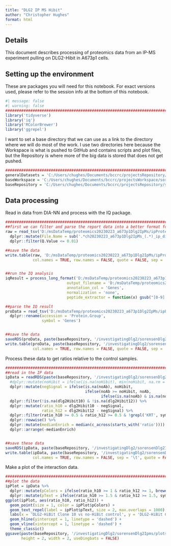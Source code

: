 ```yaml
---
title: "DLG2 IP MS Hibit"
author: "Christopher Hughes"
format: html
---
```


## Details

This document describes processing of proteomics data from an IP-MS experiment pulling on DLG2-Hibit in A673p1 cells.

## Setting up the environment

These are packages you will need for this notebook. For exact versions used, please refer to the session info at the bottom of this notebook.

```r
#| message: false
#| warning: false
##########################################################################################
library('tidyverse')
library('iq')
library('RColorBrewer')
library('ggrepel')
```

I want to set a base directory that we can use as a link to the directory where we will do most of the work. I use two directories here because the Workspace is what is pushed to GitHub and contains scripts and plot files, but the Repository is where more of the big data is stored that does not get pushed.

```r
##########################################################################################
generalDatasets = 'C:/Users/chughes/Documents/bccrc/projectsRepository/generalDatasets'
baseWorkspace = 'C:/Users/chughes/Documents/bccrc/projectsWorkspace/sorensenLab/relatedToEwsCrisprManuscript'
baseRepository = 'C:/Users/chughes/Documents/bccrc/projectsRepository/sorensenLab/relatedToEwsCrisprManuscript'
```

## Data processing

Read in data from DIA-NN and process with the IQ package.

```r
##########################################################################################
##first we can filter and parse the report data into a better format for IQ
raw = read_tsv('D:/msDataTemp/proteomics20230223_a673p1Dlg2IpMs/ipProteome/report.tsv', show_col_types = FALSE) %>%
  dplyr::mutate(File.Name = sub('.*ch20230223_a673p1Dlg2IpMs_(.*)_ip_dia_[123]\\.mzML', '\\1', File.Name)) %>%
  dplyr::filter(Q.Value <= 0.01)

##save the data
write.table(raw, 'D:/msDataTemp/proteomics20230223_a673p1Dlg2IpMs/ipProteome/report-parsed.tsv', 
            col.names = TRUE, row.names = FALSE, quote = FALSE, sep = '\t')


##run the IQ analysis
iqResult = process_long_format('D:/msDataTemp/proteomics20230223_a673p1Dlg2IpMs/ipProteome/report-parsed.tsv', 
                           output_filename = 'D:/msDataTemp/proteomics20230223_a673p1Dlg2IpMs/ipProteome/report-pgFromIq.tsv',
                           annotation_col = 'Genes',
                           normalization = 'none',
                           peptide_extractor = function(x) gsub("[0-9].*$", "", x))

##parse the IQ result
proData = read_tsv('D:/msDataTemp/proteomics20230223_a673p1Dlg2IpMs/ipProteome/report-pgFromIq.tsv', show_col_types = FALSE) %>%
  dplyr::rename(accession = 'Protein.Group',
                symbol = 'Genes')


##save the data
saveRDS(proData, paste(baseRepository, '/investigatingDlg2/sorensenDlg2Ipms/datasetOutputs/dataset_processedA673Dlg2HibitIpmsOriginal.rds', sep = ''))
write.table(proData, paste(baseRepository, '/investigatingDlg2/sorensenDlg2Ipms/datasetOutputs/dataset_processedA673Dlg2HibitIpmsOriginal.tsv', sep = ''), 
            col.names = TRUE, row.names = FALSE, quote = FALSE, sep = '\t')
```

Process these data to get ratios relative to the control samples.

```r
##########################################################################################
##read in the IP data
ipData = readRDS(paste(baseRepository, '/investigatingDlg2/sorensenDlg2Ipms/datasetOutputs/dataset_processedA673Dlg2HibitIpmsOriginal.rds', sep = '')) %>%
  #dplyr::mutate(noHibit = ifelse(is.na(noHibit), min(noHibit, na.rm = TRUE), noHibit)) %>% #maybe use median here instead?
  dplyr::mutate(negSignal = ifelse(is.na(noAb), noHibit,
                                   ifelse(noAb >= noHibit, noAb, 
                                          ifelse(is.na(noAb) & is.na(noHibit), min(noHibit, na.rm = TRUE), noHibit)))) %>%
  dplyr::filter(!is.na(dlg2Hibit10) & !is.na(dlg2Hibit12)) %>%
  dplyr::mutate(ratio_h10 = dlg2Hibit10 - negSignal,
                ratio_h12 = dlg2Hibit12 - negSignal) %>%
  dplyr::filter(ratio_h10 >= 0.5 & ratio_h12 >= 0.5 & !grepl('KRT', symbol) & n_peptides > 1 & !grepl(';', accession)) %>%
  dplyr::rowwise() %>%
  dplyr::mutate(medianEnrich = median(c_across(starts_with('ratio')))) %>%
  dplyr::arrange(-medianEnrich)


##save these data
saveRDS(ipData, paste(baseRepository, '/investigatingDlg2/sorensenDlg2Ipms/datasetOutputs/dataset_filteredA673Dlg2HibitIpmsOriginal.rds', sep = ''))
write.table(ipData, paste(baseRepository, '/investigatingDlg2/sorensenDlg2Ipms/datasetOutputs/dataset_filteredA673Dlg2HibitIpmsOriginal.tsv', sep = ''),
            col.names = TRUE, row.names = FALSE, sep = '\t', quote = FALSE)
```

Make a plot of the interaction data.

```r
##########################################################################################
##plot the data
ipPlot = ipData %>%
  dplyr::mutate(pColors = ifelse(ratio_h10 >= 1 & ratio_h12 >= 1, brewer.pal(4,'OrRd')[4], brewer.pal(3,'Greys')[2])) %>%
  dplyr::mutate(pText = ifelse(ratio_h10 >= 1.5 & ratio_h12 >= 1.5, symbol, ''))
ggplot(ipPlot, aes(ratio_h10, ratio_h12)) +
  geom_point(size = 1, color = ipPlot$pColors) +
  geom_text_repel(label = ipPlot$pText, size = 2, max.overlaps = 1000) +
  labs(x = 'DLG2-HiBit Clone 10 vs no-HiBit control', y = 'DLG2-HiBit Clone 12 vs no-HiBit control', title = 'DLG2-HiBit IP-MS') +
  geom_hline(yintercept = 1, linetype = 'dashed') +
  geom_vline(xintercept = 1, linetype = 'dashed') +
  theme_classic()
ggsave(paste(baseRepository, '/investigatingDlg2/sorensenDlg2Ipms/plots/scatter_ipDataBothClones.pdf', sep = ''),
       height = 2, width = 2, useDingbats = FALSE)
```

